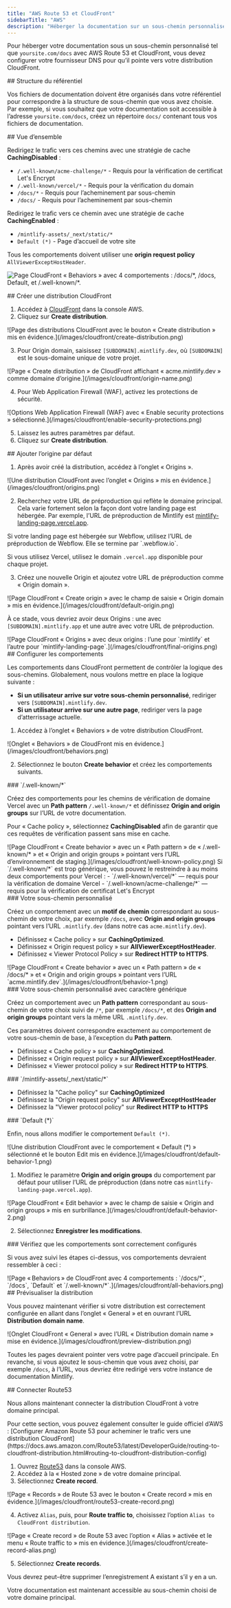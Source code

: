 ```yaml
---
title: "AWS Route 53 et CloudFront"
sidebarTitle: "AWS"
description: "Héberger la documentation sur un sous-chemin personnalisé avec les services AWS"
---
```



Pour héberger votre documentation sous un sous-chemin personnalisé tel que `yoursite.com/docs` avec AWS Route 53 et CloudFront, vous devez configurer votre fournisseur DNS pour qu’il pointe vers votre distribution CloudFront.


<div id="repository-structure">
  ## Structure du référentiel
</div>

Vos fichiers de documentation doivent être organisés dans votre référentiel pour correspondre à la structure de sous-chemin que vous avez choisie. Par exemple, si vous souhaitez que votre documentation soit accessible à l’adresse `yoursite.com/docs`, créez un répertoire `docs/` contenant tous vos fichiers de documentation.

<div id="high-level-overview">
  ## Vue d’ensemble
</div>

Redirigez le trafic vers ces chemins avec une stratégie de cache **CachingDisabled** :

- `/.well-known/acme-challenge/*` - Requis pour la vérification de certificat Let's Encrypt
- `/.well-known/vercel/*` - Requis pour la vérification du domain
- `/docs/*` - Requis pour l’acheminement par sous-chemin
- `/docs/` - Requis pour l’acheminement par sous-chemin

Redirigez le trafic vers ce chemin avec une stratégie de cache **CachingEnabled** :

- `/mintlify-assets/_next/static/*`
- `Default (*)` - Page d’accueil de votre site

Tous les comportements doivent utiliser une **origin request policy** `AllViewerExceptHostHeader`.

![Page CloudFront « Behaviors » avec 4 comportements : `/docs/*`, `/docs`, `Default`, et `/.well-known/*`.](/images/cloudfront/all-behaviors.png)

<div id="create-cloudfront-distribution">
  ## Créer une distribution CloudFront
</div>

1. Accédez à [CloudFront](https://aws.amazon.com/cloudfront) dans la console AWS.
2. Cliquez sur **Create distribution**.

<Frame>
    ![Page des distributions CloudFront avec le bouton « Create distribution » mis en évidence.](/images/cloudfront/create-distribution.png)
  </Frame>

3. Pour Origin domain, saisissez `[SUBDOMAIN].mintlify.dev`, où `[SUBDOMAIN]` est le sous-domaine unique de votre projet.

<Frame>
    ![Page « Create distribution » de CloudFront affichant « acme.mintlify.dev » comme domaine d’origine.](/images/cloudfront/origin-name.png)
  </Frame>

4. Pour Web Application Firewall (WAF), activez les protections de sécurité.

<Frame>
    ![Options Web Application Firewall (WAF) avec « Enable security protections » sélectionné.](/images/cloudfront/enable-security-protections.png)
  </Frame>

5. Laissez les autres paramètres par défaut.
6. Cliquez sur **Create distribution**.

<div id="add-default-origin">
  ## Ajouter l’origine par défaut
</div>

1. Après avoir créé la distribution, accédez à l’onglet « Origins ».

<Frame>
    ![Une distribution CloudFront avec l’onglet « Origins » mis en évidence.](/images/cloudfront/origins.png)
  </Frame>

2. Recherchez votre URL de préproduction qui reflète le domaine principal. Cela varie fortement selon la façon dont votre landing page est hébergée. Par exemple, l’URL de préproduction de Mintlify est [mintlify-landing-page.vercel.app](https://mintlify-landing-page.vercel.app).

<Info>
  Si votre landing page est hébergée sur Webflow, utilisez l’URL de préproduction de Webflow. Elle se termine par `.webflow.io`.

  Si vous utilisez Vercel, utilisez le domain `.vercel.app` disponible pour chaque projet.
</Info>

3. Créez une nouvelle Origin et ajoutez votre URL de préproduction comme « Origin domain ».

<Frame>
    ![Page CloudFront « Create origin » avec le champ de saisie « Origin domain » mis en évidence.](/images/cloudfront/default-origin.png)
  </Frame>

À ce stade, vous devriez avoir deux Origins : une avec `[SUBDOMAIN].mintlify.app` et une autre avec votre URL de préproduction.

<Frame>
  ![Page CloudFront « Origins » avec deux origins : l’une pour `mintlify` et l’autre pour `mintlify-landing-page`.](/images/cloudfront/final-origins.png)
</Frame>

<div id="set-behaviors">
  ## Configurer les comportements
</div>

Les comportements dans CloudFront permettent de contrôler la logique des sous-chemins. Globalement, nous voulons mettre en place la logique suivante :

- **Si un utilisateur arrive sur votre sous-chemin personnalisé**, rediriger vers `[SUBDOMAIN].mintlify.dev`.
- **Si un utilisateur arrive sur une autre page**, rediriger vers la page d’atterrissage actuelle.

1. Accédez à l’onglet « Behaviors » de votre distribution CloudFront.

<Frame>
	![Onglet « Behaviors » de CloudFront mis en évidence.](/images/cloudfront/behaviors.png)
</Frame>

2. Sélectionnez le bouton **Create behavior** et créez les comportements suivants.

<div id="well-known">
  ### `/.well-known/*`
</div>

Créez des comportements pour les chemins de vérification de domaine Vercel avec un **Path pattern** `/.well-known/*` et définissez **Origin and origin groups** sur l’URL de votre documentation.

Pour « Cache policy », sélectionnez **CachingDisabled** afin de garantir que ces requêtes de vérification passent sans mise en cache.

<Frame>
  ![Page CloudFront « Create behavior » avec un « Path pattern » de « /.well-known/* » et « Origin and origin groups » pointant vers l’URL d’environnement de staging.](/images/cloudfront/well-known-policy.png)
</Frame>

<Info>
Si `/.well-known/*` est trop générique, vous pouvez le restreindre à au moins deux comportements pour Vercel :
  - `/.well-known/vercel/*` — requis pour la vérification de domaine Vercel
  - `/.well-known/acme-challenge/*` — requis pour la vérification de certificat Let's Encrypt
</Info>

<div id="your-custom-subpath">
  ### Votre sous-chemin personnalisé
</div>

Créez un comportement avec un **motif de chemin** correspondant au sous-chemin de votre choix, par exemple `/docs`, avec **Origin and origin groups** pointant vers l’URL `.mintlify.dev` (dans notre cas `acme.mintlify.dev`).

- Définissez « Cache policy » sur **CachingOptimized**.
- Définissez « Origin request policy » sur **AllViewerExceptHostHeader**.
- Définissez « Viewer Protocol Policy » sur **Redirect HTTP to HTTPS**.

<Frame>
  ![Page CloudFront « Create behavior » avec un « Path pattern » de « /docs/* » et « Origin and origin groups » pointant vers l’URL `acme.mintlify.dev`.](/images/cloudfront/behavior-1.png)
</Frame>

<div id="your-custom-subpath-with-wildcard">
  ### Votre sous-chemin personnalisé avec caractère générique
</div>

Créez un comportement avec un **Path pattern** correspondant au sous-chemin de votre choix suivi de `/*`, par exemple `/docs/*`, et des **Origin and origin groups** pointant vers la même URL `.mintlify.dev`.

Ces paramètres doivent correspondre exactement au comportement de votre sous-chemin de base, à l’exception du **Path pattern**.

- Définissez « Cache policy » sur **CachingOptimized**.
- Définissez « Origin request policy » sur **AllViewerExceptHostHeader**.
- Définissez « Viewer protocol policy » sur **Redirect HTTP to HTTPS**.

<div id="mintlify-assets_nextstatic">
  ### `/mintlify-assets/_next/static/*`
</div>

- Définissez la "Cache policy" sur **CachingOptimized**
 - Définissez la "Origin request policy" sur **AllViewerExceptHostHeader**
 - Définissez la "Viewer protocol policy" sur **Redirect HTTP to HTTPS**

<div id="default">
  ### `Default (*)`
</div>

Enfin, nous allons modifier le comportement `Default (*)`.

<Frame>
  ![Une distribution CloudFront avec le comportement « Default (*) » sélectionné et le bouton Edit mis en évidence.](/images/cloudfront/default-behavior-1.png)
</Frame>

1. Modifiez le paramètre **Origin and origin groups** du comportement par défaut pour utiliser l’URL de préproduction (dans notre cas `mintlify-landing-page.vercel.app`).

<Frame>
  ![Page CloudFront « Edit behavior » avec le champ de saisie « Origin and origin groups » mis en surbrillance.](/images/cloudfront/default-behavior-2.png)
</Frame>

2. Sélectionnez **Enregistrer les modifications**.

<div id="check-behaviors-are-set-up-correctly">
  ### Vérifiez que les comportements sont correctement configurés
</div>

Si vous avez suivi les étapes ci-dessus, vos comportements devraient ressembler à ceci :

<Frame>
  ![Page « Behaviors » de CloudFront avec 4 comportements : `/docs/*`, `/docs`, `Default` et `/.well-known/*`.](/images/cloudfront/all-behaviors.png)
</Frame>

<div id="preview-distribution">
  ## Prévisualiser la distribution
</div>

Vous pouvez maintenant vérifier si votre distribution est correctement configurée en allant dans l’onglet « General » et en ouvrant l’URL **Distribution domain name**.

<Frame>
  ![Onglet CloudFront « General » avec l’URL « Distribution domain name » mise en évidence.](/images/cloudfront/preview-distribution.png)
</Frame>

Toutes les pages devraient pointer vers votre page d’accueil principale. En revanche, si vous ajoutez le sous-chemin que vous avez choisi, par exemple `/docs`, à l’URL, vous devriez être redirigé vers votre instance de documentation Mintlify.

<div id="connect-with-route53">
  ## Connecter Route53
</div>

Nous allons maintenant connecter la distribution CloudFront à votre domaine principal.

<Note>
  Pour cette section, vous pouvez également consulter le guide officiel d’AWS : [Configurer
  Amazon Route 53 pour acheminer le trafic vers une distribution
  CloudFront](https://docs.aws.amazon.com/Route53/latest/DeveloperGuide/routing-to-cloudfront-distribution.html#routing-to-cloudfront-distribution-config)
</Note>

1. Ouvrez [Route53](https://aws.amazon.com/route53) dans la console AWS.
2. Accédez à la « Hosted zone » de votre domaine principal.
3. Sélectionnez **Create record**.

<Frame>
  ![Page « Records » de Route 53 avec le bouton « Create record » mis en évidence.](/images/cloudfront/route53-create-record.png)
</Frame>

4. Activez `Alias`, puis, pour **Route traffic to**, choisissez l’option `Alias to CloudFront distribution`.

<Frame>
  ![Page « Create record » de Route 53 avec l’option « Alias » activée et le menu « Route traffic to » mis en évidence.](/images/cloudfront/create-record-alias.png)
</Frame>

5. Sélectionnez **Create records**.

<Note>
  Vous devrez peut-être supprimer l’enregistrement A existant s’il y en a un.
</Note>

Votre documentation est maintenant accessible au sous-chemin choisi de votre domaine principal.

<Propagating />